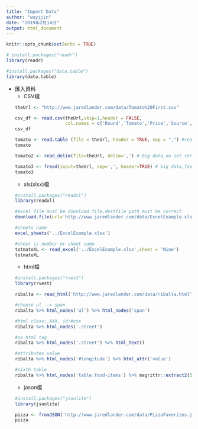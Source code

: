 ---
title: "Import Data"
author: "wuyijin"
date: "2019年2月14日"
output: html_document
---

```{r setup, include=FALSE}
knitr::opts_chunk$set(echo = TRUE)
```

```{r warning=FALSE}
# install.packages("readr")
library(readr)

#install.packages("data.table")
library(data.table)
```

*   匯入資料
    *   CSV檔
    ```{r warning=FALSE}
    theUrl <- "http://www.jaredlander.com/data/Tomato%20First.csv"

    csv_df <- read.csv(theUrl,skip=1,header = FALSE,
                       col.names = c('Round','Tomato','Price','Source','Sweet','Acid','Color','Texture','Overall','Avg of Totals','Total of Avg'))
    csv_df
    
    tomato <- read.table (file = theUrl, header = TRUE, sep = ",") #read.table 效能差
    tomato
    
    tomato2 <- read_delim(file=theUrl, delim=',') # big data,no set stringsAsFactors,return tibble

    tomato3 <- fread(input=theUrl, sep=',', header=TRUE) # big data,fast,return data.table。stringsAsFactors:FALSE
    tomato3
    ```   
    *   xls(xlsx)檔
    ```{r warning=FALSE}
    #install.packages("readxl")
    library(readxl)
    
    #excel file must be download file,destfile path must be correct
    download.file(url='http://www.jaredlander.com/data/ExcelExample.xlsx',destfile='../ExcelExample.xlsx',mode='wb')

    #sheets name
    excel_sheets('../ExcelExample.xlsx') 

    #sheer is number or sheet name
    totmatoXL <- read_excel('../ExcelExample.xlsx',sheet = 'Wine')
    totmatoXL
    ```  
    *   html檔
    ```{r warning=FALSE}
    #install.packages("rvest")
    library(rvest)
    
    ribalta <- read_html('http://www.jaredlander.com/data/ribalta.html')

    #choose ul --> span
    ribalta %>% html_nodes('ul') %>% html_nodes('span')

    #html class:.XXX, id:#xxx
    ribalta %>% html_nodes('.street')

    #no html tag
    ribalta %>% html_nodes('.street') %>% html_text()

    #attributes value
    ribalta %>% html_nodes('#longitude') %>% html_attr('value')

    #sixth table
    ribalta %>% html_nodes('table.food-items') %>% magrittr::extract2(5) %>% html_table()
    ``` 
    *   jason檔
    ```{r warning=FALSE}
    #install.packages("jsonlite")
    library(jsonlite)

    pizza <- fromJSON('http://www.jaredlander.com/data/PizzaFavorites.json')
    pizza
    ```
    